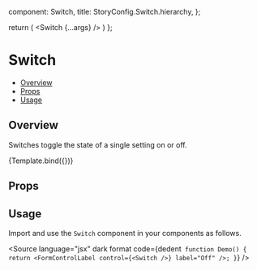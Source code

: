 
  component: Switch,
  title: StoryConfig.Switch.hierarchy,
};

<Meta title={meta.title} component={meta.component} />

  return (
    <Switch {...args} />
  )
};

# Switch

- [Overview](#overview)
- [Props](#props)
- [Usage](#usage)

## Overview

Switches toggle the state of a single setting on or off.

<Canvas>
  <Story
    name="Overview"
  >
     {Template.bind({})}
  </Story>
</Canvas>

## Props

<ArgsTable story="Overview" />

## Usage

Import and use the `Switch` component in your components as follows.

<Source
  language="jsx"
  dark
  format
  code={dedent`
function Demo() {
  return <FormControlLabel control={<Switch />} label="Off" />;
}`}
/>
